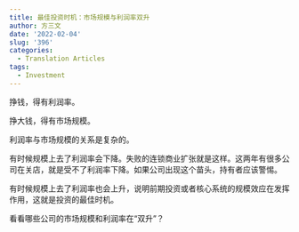 ```yaml
---
title: 最佳投资时机：市场规模与利润率双升
author: 方三文
date: '2022-02-04'
slug: '396'
categories:
  - Translation Articles
tags:
  - Investment
---
```


挣钱，得有利润率。

挣大钱，得有市场规模。

利润率与市场规模的关系是复杂的。

有时候规模上去了利润率会下降。失败的连锁商业扩张就是这样。这两年有很多公司在关店，就是受不了利润率下降。如果公司出现这个苗头，持有者应该警惕。

有时候规模上去了利润率也会上升，说明前期投资或者核心系统的规模效应在发挥作用，这就是投资的最佳时机。

看看哪些公司的市场规模和利润率在“双升”？

